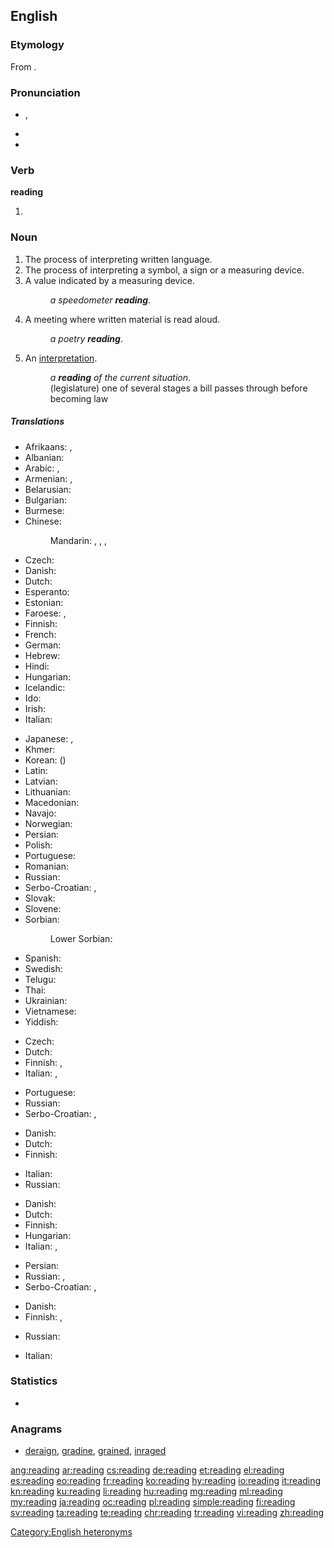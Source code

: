 {{wikipedia|reading (disambiguation)}}
{{also|Reading}}
==English==

===Etymology===
From {{suffix|read|ing|lang=en}}.

===Pronunciation===
* {{enPR|rēd'ĭng}}, {{IPA|/ˈriːdɪŋ/|lang=en}}
* {{audio|en-us-reading.ogg|Audio (US)|lang=en}}
* {{rhymes|iːdɪŋ|lang=en}}

===Verb===
'''reading'''

# {{present participle of|read|lang=en}}

===Noun===
{{wikipedia}}
{{en-noun|~}}

# The process of interpreting written language.
# The process of interpreting a symbol, a sign or a measuring device.
# A value indicated by a measuring device.
#: ''a speedometer '''reading'''''.
# A meeting where written material is read aloud.
#: ''a poetry '''reading'''''.
# An [[interpretation]].
#: ''a '''reading''' of the current situation''.
#: (legislature) one of several stages a bill passes through before becoming law

=====Translations=====
{{trans-top|the process of interpreting written language}}
* Afrikaans: {{t|af|lesing}}, {{t|af|oplesing}}
* Albanian: {{t|sq|lexim|m}}
* Arabic: {{t|ar|قراءة|f|tr=qirā'a}}, {{t|ar|مطالعة|f|tr=muṭālaʿa|sc=Arab}}
* Armenian: {{t|hy|ընթերցում|sc=Armn}}, {{t|hy|ընթերցանություն|sc=Armn}}
* Belarusian: {{t|be|чытанне|n|tr=čytánnje|sc=Cyrl}}
* Bulgarian: {{t|bg|четене|n|tr=čétene|sc=Cyrl}}
* Burmese: {{t-needed|my}}
* Chinese:
*: Mandarin: {{t+|cmn|讀書|sc=Hani}}, {{t+|cmn|读书|tr=dúshū|sc=Hani}}, {{t+|cmn|閱讀|sc=Hani}}, {{t+|cmn|阅读|tr=yuèdú|sc=Hani}}
* Czech: {{t+|cs|čtení|n}}
* Danish: {{t|da|læsning|c}}
* Dutch: {{t+|nl|lezen|n}}
* Esperanto: {{t|eo|legado}}
* Estonian: {{t|et|lugemine}}
* Faroese: {{t|fo|lesing|f}}, {{t|fo|lestur|m}}
* Finnish: {{t+|fi|lukeminen}}
* French: {{t+|fr|lecture|f}}
* German: {{t+|de|Lesen|n}}
* Hebrew: {{t|he|קְרִיאָה|f|tr=k'ri'á|sc=Hebr}}
* Hindi: {{t|hi|पढ़ना|tr=paṛhnā|sc=Deva}}
* Hungarian: {{t+|hu|olvasás}}
* Icelandic: {{t+|is|lestur|m}}
* Ido: {{t+|io|lektado}}
* Irish: {{t|ga|léitheoireacht|f}}
* Italian: {{t+|it|lettura|f}}
{{trans-mid}}
* Japanese: {{t+|ja|読書|tr=どくしょ, dokusho}}, {{t|ja|読むこと|tr=よむこと, yomu-koto}}
* Khmer: {{t|km|អំណាន|tr=ʔɑmnaan|sc=Khmr}}
* Korean: {{t+|ko|독서|sc=Kore}} ({{t+|ko|讀書|sc=Kore}})
* Latin: {{t|la|lectio|f}}
* Latvian: {{t|lv|lasījums|m}}
* Lithuanian: {{t+|lt|skaitymas|m}}
* Macedonian: {{t|mk|читање|n|tr=čítanje|sc=Cyrl}}
* Navajo: {{t|nv|óltaʼ}}
* Norwegian: {{t|no|lesing}}
* Persian: {{t+|fa|خواندن|tr=xândan|sc=fa-Arab}}
* Polish: {{t+|pl|czytanie|n}}
* Portuguese: {{t+|pt|leitura}}
* Romanian: {{t+|ro|lectură|f}}
* Russian: {{t+|ru|чтение|n|tr=čténije}}
* Serbo-Croatian: {{t|sh|читање|n}}, {{t|sh|čìtānje|n}}
* Slovak: {{t|sk|čítanie|n}}
* Slovene: {{t|sl|branje|n}}
* Sorbian:
*: Lower Sorbian: {{t|dsb|cytanje|n}}
* Spanish: {{t+|es|lectura|f}}
* Swedish: {{t+|sv|läsning}}
* Telugu: {{t+|te|చదువు|tr=caduvu}}
* Thai: {{t|th|การอ่าน|tr=gaan àan|sc=Thai}}
* Ukrainian: {{t|uk|читання|n|tr=čytánnja|sc=Cyrl}}
* Vietnamese: {{t+|vi|đọc|alt=sự đọc}}
* Yiddish: {{t|yi|לייענונג|tr=leyenung|sc=Hebr}}
{{trans-bottom}}

{{trans-top|the process of interpreting a symbol}}
* Czech: {{t+|cs|čtení|n}}
* Dutch: {{t|nl|uitlezing|f}}
* Finnish: {{t+|fi|lukeminen}}, {{t|fi|tulkinta}}
* Italian: {{t+|it|interpretare}}, {{t|it|interpretazione|f}}
{{trans-mid}}
* Portuguese: {{t+|pt|leitura}}
* Russian: {{t+|ru|чтение|n|tr=čténije}}
* Serbo-Croatian: {{t|sh|читање|n}}, {{t|sh|čìtānje|n}}
{{trans-bottom}}

{{trans-top|a value indicated by a measuring device}}
* Danish: {{t|da|aflæsning|c}}
* Dutch: {{t+|nl|lezing|f}}
* Finnish: {{t|fi|lukema}}
{{trans-mid}}
* Italian: {{t+|it|lettura|f}}
* Russian: {{t+|ru|показание|tr=pokazánije|sc=Cyrl}}
{{trans-bottom}}

{{trans-top|written material that is read aloud}}
* Danish: {{t|da|forelæsning|c}}
* Dutch: {{t+|nl|voorlezen|n}}
* Finnish: {{t|fi|lausunta}}
* Hungarian: {{t+|hu|olvasmány}}
* Italian: {{t+|it|lettura|f}}, {{t|it|interpretazione|f}}
{{trans-mid}}
* Persian: {{t+|fa|خوانی|tr=-xâni|sc=fa-Arab}}
* Russian: {{t+|ru|чтение|n|tr=čténije}}, {{t+|ru|чтиво|n|tr=čtívo|sc=Cyrl}}
* Serbo-Croatian: {{t|sh|читање|n}}, {{t|sh|čìtānje|n}}
{{trans-bottom}}

{{trans-top|an interpretation}}
* Danish: {{t|da|fortolkning|c}}
* Finnish: {{t|fi|tulkinta}}, {{t+|fi|lukeminen}}
{{trans-mid}}
* Russian: {{t+|ru|толкование|n|tr=tolkovánije|sc=Cyrl}}
{{trans-bottom}}

{{checktrans-top}}
* Italian: {{t+check|it|lettura|f}}
{{checktrans-bottom}}

===Statistics===
* {{rank|broke|waiting|political|774|reading|German|seven|notice}}

===Anagrams===
* [[deraign#English|deraign]], [[gradine#English|gradine]], [[grained#English|grained]], [[inraged#English|inraged]]

[[Category:English heteronyms]]

[[ang:reading]]
[[ar:reading]]
[[cs:reading]]
[[de:reading]]
[[et:reading]]
[[el:reading]]
[[es:reading]]
[[eo:reading]]
[[fr:reading]]
[[ko:reading]]
[[hy:reading]]
[[io:reading]]
[[it:reading]]
[[kn:reading]]
[[ku:reading]]
[[li:reading]]
[[hu:reading]]
[[mg:reading]]
[[ml:reading]]
[[my:reading]]
[[ja:reading]]
[[oc:reading]]
[[pl:reading]]
[[simple:reading]]
[[fi:reading]]
[[sv:reading]]
[[ta:reading]]
[[te:reading]]
[[chr:reading]]
[[tr:reading]]
[[vi:reading]]
[[zh:reading]]